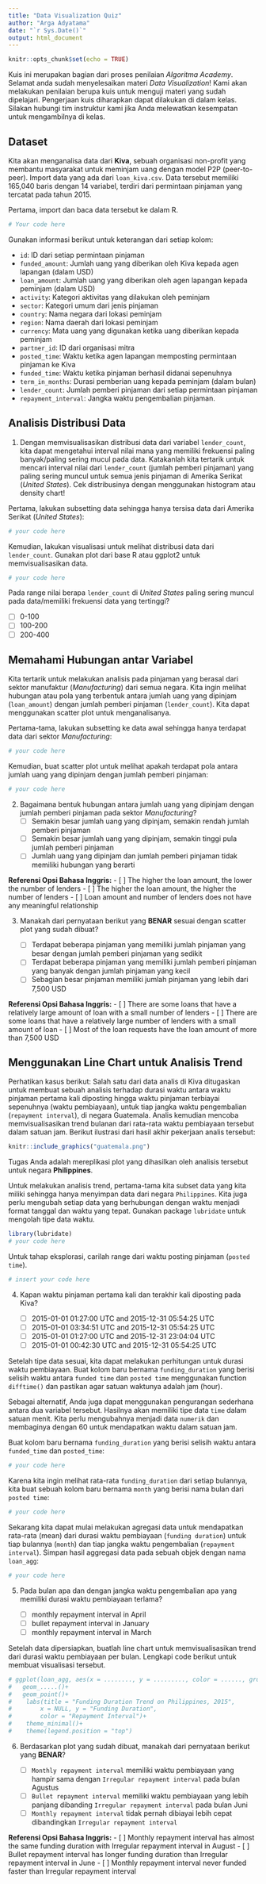 ```yaml
---
title: "Data Visualization Quiz"
author: "Arga Adyatama"
date: "`r Sys.Date()`"
output: html_document
---
```


```r
knitr::opts_chunk$set(echo = TRUE)
```

Kuis ini merupakan bagian dari proses penilaian *Algoritma Academy*. Selamat anda sudah menyelesaikan materi *Data Visualization*! Kami akan melakukan penilaian berupa kuis untuk menguji materi yang sudah dipelajari. Pengerjaan kuis diharapkan dapat dilakukan di dalam kelas. Silakan hubungi tim instruktur kami jika Anda melewatkan kesempatan untuk mengambilnya di kelas.

## Dataset

Kita akan menganalisa data dari **Kiva**, sebuah organisasi non-profit yang membantu masyarakat untuk meminjam uang dengan model P2P (peer-to-peer). Import data yang ada dari `loan_kiva.csv`. Data tersebut memiliki 165,040 baris dengan 14 variabel, terdiri dari permintaan pinjaman yang tercatat pada tahun 2015.
 
Pertama, import dan baca data tersebut ke dalam R.

```r
# Your code here
```

Gunakan informasi berikut untuk keterangan dari setiap kolom:

* `id`: ID dari setiap permintaan pinjaman
* `funded_amount`: Jumlah uang yang diberikan oleh Kiva kepada agen lapangan (dalam USD) 
* `loan_amount`: Jumlah uang yang diberikan oleh agen lapangan kepada peminjam (dalam USD)
* `activity`: Kategori aktivitas yang dilakukan oleh peminjam
* `sector`: Kategori umum dari jenis pinjaman
* `country`: Nama negara dari lokasi peminjam
* `region`: Nama daerah dari lokasi peminjam
* `currency`: Mata uang yang digunakan ketika uang diberikan kepada peminjam
* `partner_id`: ID dari organisasi mitra
* `posted_time`: Waktu ketika agen lapangan memposting permintaan pinjaman ke Kiva
* `funded_time`: Waktu ketika pinjaman berhasil didanai sepenuhnya
* `term_in_months`: Durasi pemberian uang kepada peminjam (dalam bulan)
* `lender_count`: Jumlah pemberi pinjaman dari setiap permintaan pinjaman
* `repayment_interval`: Jangka waktu pengembalian pinjaman.

## Analisis Distribusi Data

1. Dengan memvisualisasikan distribusi data dari variabel `lender_count`, kita dapat mengetahui interval nilai mana yang memiliki frekuensi paling banyak/paling sering mucul pada data. Katakanlah kita tertarik untuk mencari interval nilai dari `lender_count` (jumlah pemberi pinjaman) yang paling sering muncul untuk semua jenis pinjaman di Amerika Serikat (*United States*). Cek distribusinya dengan menggunakan histogram atau density chart!

Pertama, lakukan subsetting data sehingga hanya tersisa data dari Amerika Serikat (*United States*):
```r
# your code here
```

Kemudian, lakukan visualisasi untuk melihat distribusi data dari `lender_count`. Gunakan plot dari base R atau ggplot2 untuk memvisualisasikan data.
```r
# your code here
```

Pada range nilai berapa `lender_count` di *United States* paling sering muncul pada data/memiliki frekuensi data yang tertinggi?
   
   - [ ] 0-100
   - [ ] 100-200
   - [ ] 200-400

## Memahami Hubungan antar Variabel

Kita tertarik untuk melakukan analisis pada pinjaman yang berasal dari sektor manufaktur (*Manufacturing*) dari semua negara. Kita ingin melihat hubungan atau pola yang terbentuk antara jumlah uang yang dipinjam (`loan_amount`) dengan jumlah pemberi pinjaman (`lender_count`). Kita dapat menggunakan scatter plot untuk menganalisanya.

Pertama-tama, lakukan subsetting ke data awal sehingga hanya terdapat data dari sektor *Manufacturing*:
```r
# your code here
```

Kemudian, buat scatter plot untuk melihat apakah terdapat pola antara jumlah uang yang dipinjam dengan jumlah pemberi pinjaman:
```r
# your code here
```

2. Bagaimana bentuk hubungan antara jumlah uang yang dipinjam dengan jumlah pemberi pinjaman pada sektor *Manufacturing*?
   - [ ] Semakin besar jumlah uang yang dipinjam, semakin rendah jumlah pemberi pinjaman
   - [ ] Semakin besar jumlah uang yang dipinjam, semakin tinggi pula jumlah pemberi pinjaman
   - [ ] Jumlah uang yang dipinjam dan jumlah pemberi pinjaman tidak memiliki hubungan yang berarti
   
**Referensi Opsi Bahasa Inggris:**
   - [ ] The higher the loan amount, the lower the number of lenders
   - [ ] The higher the loan amount, the higher the number of lenders
   - [ ] Loan amount and number of lenders does not have any meaningful relationship

3. Manakah dari pernyataan berikut yang **BENAR** sesuai dengan scatter plot yang sudah dibuat?

   - [ ] Terdapat beberapa pinjaman yang memiliki jumlah pinjaman yang besar dengan jumlah pemberi pinjaman yang sedikit
   - [ ] Terdapat beberapa pinjaman yang memiliki jumlah pemberi pinjaman yang banyak dengan jumlah pinjaman yang kecil
   - [ ] Sebagian besar pinjaman memiliki jumlah pinjaman yang lebih dari 7,500 USD 
   
**Referensi Opsi Bahasa Inggris:**
   - [ ] There are some loans that have a relatively large amount of loan with a small number of lenders
   - [ ] There are some loans that have a relatively large number of lenders with a small amount of loan
   - [ ] Most of the loan requests have the loan amount of more than 7,500 USD

## Menggunakan Line Chart untuk Analisis Trend

Perhatikan kasus berikut: Salah satu dari data analis di Kiva ditugaskan untuk membuat sebuah analisis terhadap durasi waktu antara waktu pinjaman pertama kali diposting hingga waktu pinjaman terbiayai sepenuhnya (waktu pembiayaan), untuk tiap jangka waktu pengembalian (`repayment interval`), di negara Guatemala. Analis kemudian mencoba memvisualisasikan trend bulanan dari rata-rata waktu pembiayaan tersebut dalam satuan jam. Berikut ilustrasi dari hasil akhir pekerjaan analis tersebut:

```r
knitr::include_graphics("guatemala.png")
```

Tugas Anda adalah mereplikasi plot yang dihasilkan oleh analisis tersebut untuk negara **Philippines**.

Untuk melakukan analisis trend, pertama-tama kita subset data yang kita miliki sehingga hanya menyimpan data dari negara `Philippines`. Kita juga perlu mengubah setiap data yang berhubungan dengan waktu menjadi format tanggal dan waktu yang tepat. Gunakan package `lubridate` untuk mengolah tipe data waktu.

```r
library(lubridate)
# your code here
```

Untuk tahap eksplorasi, carilah range dari waktu posting pinjaman (`posted time`).

```r
# insert your code here
```

4. Kapan waktu pinjaman pertama kali dan terakhir kali diposting pada Kiva?

   - [ ] 2015-01-01 01:27:00 UTC and 2015-12-31 05:54:25 UTC
   - [ ] 2015-01-01 03:34:51 UTC and 2015-12-31 05:54:25 UTC
   - [ ] 2015-01-01 01:27:00 UTC and 2015-12-31 23:04:04 UTC
   - [ ] 2015-01-01 00:42:30 UTC and 2015-12-31 05:54:25 UTC

Setelah tipe data sesuai, kita dapat melakukan perhitungan untuk durasi waktu pembiayaan. Buat kolom baru bernama `funding_duration` yang berisi selisih waktu antara `funded time` dan `posted time` menggunakan function `difftime()` dan pastikan agar satuan waktunya adalah jam (hour).

Sebagai alternatif, Anda juga dapat menggunakan pengurangan sederhana antara dua variabel tersebut. Hasilnya akan memiliki tipe data `time` dalam satuan menit. Kita perlu mengubahnya menjadi data `numerik` dan membaginya dengan 60 untuk mendapatkan waktu dalam satuan jam.

Buat kolom baru bernama `funding_duration` yang berisi selisih waktu antara `funded_time` dan `posted_time`: 
```r
# your code here
```

Karena kita ingin melihat rata-rata `funding_duration` dari setiap bulannya, kita buat sebuah kolom baru bernama `month` yang berisi nama bulan dari `posted time`:
```r
# your code here
```

Sekarang kita dapat mulai melakukan agregasi data untuk mendapatkan rata-rata (mean) dari durasi waktu pembiayaan (`funding duration`) untuk tiap bulannya (`month`) dan tiap jangka waktu pengembalian (`repayment interval`). Simpan hasil aggregasi data pada sebuah objek dengan nama `loan_agg`:

```r
# your code here
```

5. Pada bulan apa dan dengan jangka waktu pengembalian apa yang memiliki durasi waktu pembiayaan terlama?

   - [ ] monthly repayment interval in April
   - [ ] bullet repayment interval in January
   - [ ] monthly repayment interval in March

Setelah data dipersiapkan, buatlah line chart untuk memvisualisasikan trend dari durasi waktu pembiayaan per bulan. Lengkapi code berikut untuk membuat visualisasi tersebut.

```r
# ggplot(loan_agg, aes(x = ........, y = ........., color = ......, group = repayment_interval))+
#   geom_.....()+
#   geom_point()+
#    labs(title = "Funding Duration Trend on Philippines, 2015",
#        x = NULL, y = "Funding Duration",
#        color = "Repayment Interval")+
#    theme_minimal()+
#    theme(legend.position = "top")
```

6. Berdasarkan plot yang sudah dibuat, manakah dari pernyataan berikut yang **BENAR**?

   - [ ] `Monthly repayment interval` memiliki waktu pembiayaan yang hampir sama dengan `Irregular repayment interval` pada bulan Agustus
   - [ ] `Bullet repayment interval` memiliki waktu pembiayaan yang lebih panjang dibanding `Irregular repayment interval` pada bulan Juni
   - [ ] `Monthly repayment interval` tidak pernah dibiayai lebih cepat dibandingkan `Irregular repayment interval`

**Referensi Opsi Bahasa Inggris:**
   - [ ] Monthly repayment interval has almost the same funding duration with Irregular repayment interval in August
   - [ ] Bullet repayment interval has longer funding duration than Irregular repayment interval in June
   - [ ] Monthly repayment interval never funded faster than Irregular repayment interval